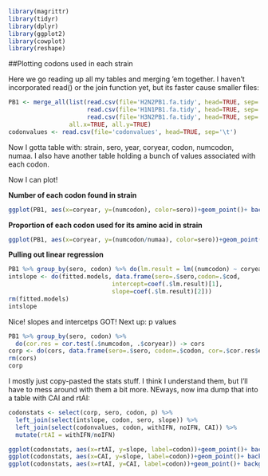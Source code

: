 ```r
library(magrittr)
library(tidyr)
library(dplyr)
library(ggplot2)
library(cowplot)
library(reshape)
```
##Plotting codons used in each strain

Here we go reading up all my tables and merging 'em together.  I haven't incorporated read() or the join function yet, but its faster cause smaller files:
```r
PB1 <- merge_all(list(read.csv(file='H2N2PB1.fa.tidy', head=TRUE, sep='\t'), 
                      read.csv(file='H1N1PB1.fa.tidy', head=TRUE, sep='\t'), 
                      read.csv(file='H3N2PB1.fa.tidy', head=TRUE, sep='\t')), 
                 all.x=TRUE, all.y=TRUE)
codonvalues <- read.csv(file='codonvalues', head=TRUE, sep='\t')
```

Now I gotta table with: strain, sero, year, coryear, codon, numcodon, numaa.  I also have another table holding a bunch of values associated with each codon.

Now I can plot!

__Number of each codon found in strain__
```r
ggplot(PB1, aes(x=coryear, y=(numcodon), color=sero))+geom_point()+ background_grid(major = "xy", minor = "none")+facet_wrap(~codon)
```


__Proportion of each codon used for its amino acid in strain__
```r
ggplot(PB1, aes(x=coryear, y=(numcodon/numaa), color=sero))+geom_point()+ background_grid(major = "xy", minor = "none")+facet_wrap(~codon)
```

__Pulling out linear regression__
```r
PB1 %>% group_by(sero, codon) %>% do(lm.result = lm((numcodon) ~ coryear, data=.)) -> fitted.models
intslope <- do(fitted.models, data.frame(sero=.$sero,codon=.$cod, 
                             intercept=coef(.$lm.result)[1], 
                             slope=coef(.$lm.result)[2]))
rm(fitted.models)
intslope
```

Nice!  slopes and intercetps GOT!
Next up: p values

```r
PB1 %>% group_by(sero, codon) %>%
  do(cor.res = cor.test(.$numcodon, .$coryear)) -> cors
corp <- do(cors, data.frame(sero=.$sero, codon=.$codon, cor=.$cor.res$estimate, p=.$cor.res$p.value))
rm(cors)
corp
```

I mostly just copy-pasted the stats stuff.  I think I understand them, but I'll have to mess around with them a bit more. NEways, now ima dump that into a table with CAI and rtAI:

``` r
codonstats <- select(corp, sero, codon, p) %>% 
  left_join(select(intslope, codon, sero, slope)) %>% 
  left_join(select(codonvalues, codon, withIFN, noIFN, CAI)) %>% 
  mutate(rtAI = withIFN/noIFN)
```

```r
ggplot(codonstats, aes(x=rtAI, y=slope, label=codon))+geom_point()+ background_grid(major = "xy", minor = "none")+geom_text(size = 5)+facet_wrap(~sero)
ggplot(codonstats, aes(x=CAI, y=slope, label=codon))+geom_point()+ background_grid(major = "xy", minor = "none")+geom_text(size = 5)+facet_wrap(~sero)
ggplot(codonstats, aes(x=rtAI, y=CAI, label=codon))+geom_point()+ background_grid(major = "xy", minor = "none")+geom_text(size = 5)+facet_wrap(~sero)
```